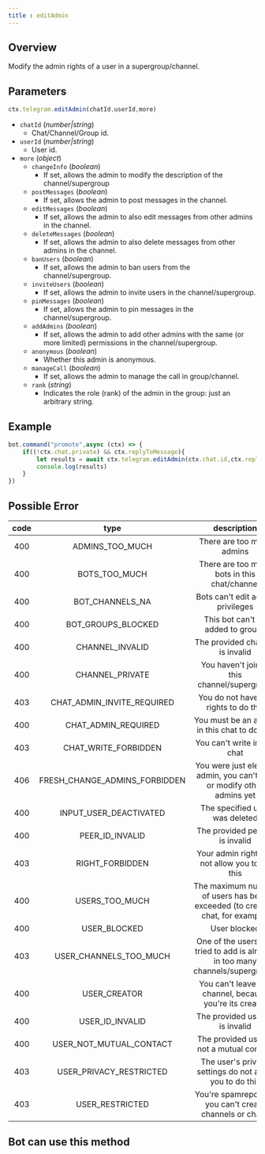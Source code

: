 ```yaml
--- 
title : editAdmin 
--- 
```

## Overview 
Modify the admin rights of a user in a supergroup/channel.
## Parameters 
```ts 
ctx.telegram.editAdmin(chatId,userId,more)
```
- `chatId` (_number|string_)
    - Chat/Channel/Group id. 
- `userId` (_number|string_) 
    - User id. 
- `more` (_object_) 
    - `changeInfo` (_boolean_) 
        - If set, allows the admin to modify the description of the channel/supergroup
    - `postMessages` (_boolean_)
        - If set, allows the admin to post messages in the channel.
    - `editMessages` (_boolean_) 
        - If set, allows the admin to also edit messages from other admins in the channel.
    - `deleteMessages` (_boolean_) 
        - If set, allows the admin to also delete messages from other admins in the channel.
    - `banUsers` (_boolean_) 
        - If set, allows the admin to ban users from the channel/supergroup.
    - `inviteUsers` (_boolean_) 
        - If set, allows the admin to invite users in the channel/supergroup.
    - `pinMessages` (_boolean_) 
        - If set, allows the admin to pin messages in the channel/supergroup.
    - `addAdmins` (_boolean_) 
        - If set, allows the admin to add other admins with the same (or more limited) permissions in the channel/supergroup.
    - `anonymous` (_boolean_) 
        - Whether this admin is anonymous.
    - `manageCall` (_boolean_) 
        - If set, allows the admin to manage the call in group/channel.
    - `rank` (_string_) 
        - Indicates the role (rank) of the admin in the group: just an arbitrary string.
## Example 
```ts
bot.command("promote",async (ctx) => {
    if((!ctx.chat.private) && ctx.replyToMessage){
        let results = await ctx.telegram.editAdmin(ctx.chat.id,ctx.replyToMessage.from.id) 
        console.log(results)
    }
})
```
## Possible Error 

| code | type | description | 
| :---: | :---: | :------:| 
| 400 | ADMINS_TOO_MUCH | There are too many admins | 
| 400 | BOTS_TOO_MUCH | There are too many bots in this chat/channel | 
| 400 | BOT_CHANNELS_NA | Bots can't edit admin privileges | 
| 400 | BOT_GROUPS_BLOCKED | This bot can't be added to groups |
| 400 | CHANNEL_INVALID | The provided channel is invalid |
| 400 | CHANNEL_PRIVATE | You haven't joined this channel/supergroup |
| 403 | CHAT_ADMIN_INVITE_REQUIRED | You do not have the rights to do this |
| 400 | CHAT_ADMIN_REQUIRED | You must be an admin in this chat to do this |
| 403 | CHAT_WRITE_FORBIDDEN | You can't write in this chat |
| 406 | FRESH_CHANGE_ADMINS_FORBIDDEN | You were just elected admin, you can't add or modify other admins yet |
| 400 | INPUT_USER_DEACTIVATED | The specified user was deleted |
| 400 | PEER_ID_INVALID | The provided peer id is invalid | 
| 403 | RIGHT_FORBIDDEN | Your admin rights do not allow you to do this | 
| 400 | USERS_TOO_MUCH | The maximum number of users has been exceeded (to create a chat, for example) | 
| 400 | USER_BLOCKED | User blocked | 
| 403 | USER_CHANNELS_TOO_MUCH | One of the users you tried to add is already in too many channels/supergroups | 
| 400 | USER_CREATOR | You can't leave this channel, because you're its creator | 
| 400 | USER_ID_INVALID | The provided user ID is invalid | 
| 400 | USER_NOT_MUTUAL_CONTACT | The provided user is not a mutual contact  
| 403 | USER_PRIVACY_RESTRICTED | The user's privacy settings do not allow you to do this | 
| 403 | USER_RESTRICTED | You're spamreported, you can't create channels or chats. | 


## Bot can use this method